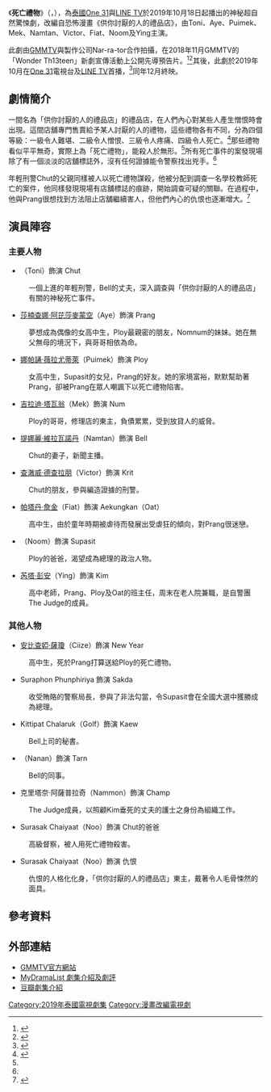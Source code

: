 {{Infobox Television
| show_name     = 死亡禮物
| original_name = {{lang|th|ของขวัญเพื่อคนที่คุณเกลียด}}
| image         = [[File:A_Gift_For_Whom_You_Hate.png|250px]]
| caption       = 
| show_name_2   = 禮輕仇意重
| genre         = 神秘<br>超自然驚悚
| format        = 
| based_on      = 艾卡斯特·泰叻他那《供你討厭的人的禮品店》
| creator       = 
| developer     = 
| writer        = 
| director      = Sarot Nuamsamran
| starring      = {{link-en|Toni Rakkaen|Toni Rakkaen}}<br>[[莎楠查娜·阿芘莎麥蒙空|莎楠查娜·阿芘莎麥蒙空]]<br>[[娜帕誦·薇拉尤蒂萊|娜帕誦·薇拉尤蒂萊]]<br>吉拉迪·塔瓦翁<br>[[提娜麗·維拉瓦諾丹|提娜麗·維拉瓦諾丹]]<br>[[查澈威·德查拉朋|查澈威·德查拉朋]]<br>[[帕塔丹·詹金|帕塔丹·詹金]]<br>{{link-th|桑提蘇克·普羅米斯里|สันติสุข พรหมศิริ}}<br>[[芮塔·彭安|芮塔·彭安]]
| theme_music_composer = 
| opentheme            = 
| endtheme             = 
| composer             = 
| country       = {{THA}}
| location      = {{THA}}
| language      = [[泰語|泰語]]
| num_episodes  = 10
| runtime       = 45 - 47 分鐘
| company       = [[GMMTV|GMMTV]]<br>Nar-ra-tor
| producer      = 
| channel       = [[One_31|One 31]]<br>[[LINE_TV|LINE TV]]
| first_run     = {{THA}}
| first_aired   = {{Start date|2019|10|18}}
| last_aired    = {{End date|2019|12|20}}
| related       = 
| preceded_by   = 
| followed_by   = 
| website       = https://www.one31.net/shows/detail/317
| production_website = 
}}
《'''死亡禮物'''》（{{thai|t='''ของขวัญเพื่อคนที่คุณเกลียด'''|r=Khongkhwan Phuea Khon Thi Khun Kliat}}，{{lang-en|A Gift For Whom You Hate}}），為[[泰國|泰國]][[One_31|One 31]]與[[LINE_TV|LINE TV]]於2019年10月18日起播出的神秘超自然驚悚劇，改編自恐怖漫畫《供你討厭的人的禮品店》，由Toni、Aye、Puimek、Mek、Namtan、Victor、Fiat、Noom及Ying主演。

此劇由[[GMMTV|GMMTV]]與製作公司Nar-ra-tor合作拍攝，在2018年11月GMMTV的「Wonder Th13teen」新劇宣傳活動上公開先導預告片。<ref>{{cite web |title=เปิดตัว 13 ซีรีส์ใหม่ 2019 แฟนๆ สายวายเตรียมตัวฟินตลอดทั้งปี |url=http://www.thaiticketmajor.com/variety/ent/10470/ |website=thaiticketmajor.com |language=th |access-date=2020-08-09 |archive-date=2020-02-09 |archive-url=https://web.archive.org/web/20200209173217/http://www.thaiticketmajor.com/variety/ent/10470 |dead-url=no }}</ref><ref>{{cite web |title=“จีเอ็มเอ็มทีวี” จัดใหญ่ เปิดตัว 13 ซีรีส์ใหม่ ปี 2019 |url=https://www.springnews.co.th/entertain/fiction/378681 |website=springnews.co.th |publisher=Spring News |access-date=2020-08-09 |archive-date=2019-12-12 |archive-url=https://web.archive.org/web/20191212034432/https://www.springnews.co.th/entertain/fiction/378681 |dead-url=no }}</ref>其後，此劇於2019年10月在[[One_31|One 31]]電視台及[[LINE_TV|LINE TV]]首播，<ref>{{cite web |title=เรื่องย่อ "ของขวัญเพื่อคนที่คุณเกลียด"|url=https://mgronline.com/drama/detail/9620000098456|work=MGR Online|date=12-2019}}</ref>同年12月終映。

== 劇情簡介 ==
一間名為「供你討厭的人的禮品店」的禮品店，在人們內心對某些人產生憎恨時會出現。這間店舖專門售賣給予某人討厭的人的禮物，這些禮物各有不同，分為四個等級：一級令人難堪、二級令人憎恨、三級令人疼痛、四級令人死亡。<ref name="IN1">{{cite web |title=劇情介紹 |url=http://www.dushedianying.com/review/345034.html|work=口袋电影 |language=zh|date=09-12-2019}}</ref>那些禮物看似平平無奇，實際上為「死亡禮物」，能殺人於無形。<ref name="IN1" />所有死亡事件的案發現場除了有一個淡淡的店舖標誌外，沒有任何證據能令警察找出兇手。<ref name="IN1" />

年輕刑警Chut的父親同樣被人以死亡禮物謀殺，他被分配到調查一名學校教師死亡的案件，他同樣發現現場有店舖標誌的痕跡，開始調查可疑的關聯。在過程中，他與Prang很想找到方法阻止店舖繼續害人，但他們內心的仇恨也逐漸增大。<ref>{{cite web |title="ของขวัญเพื่อคนที่คุณเกลียด" เปลี่ยนความเกลียดของมนุษย์ ให้กลายเป็นของขวัญ |url=https://www.sanook.com/movie/91605/|work=Sanook|language=th|date=2019-10-18}}</ref>

== 演員陣容 ==
{{small|註：括號內的演員姓名為小名。}}
=== 主要人物 ===
* {{link-en|Toni Rakkaen|Toni Rakkaen}}（Toni）飾演 Chut
: 一個上進的年輕刑警，Bell的丈夫，深入調查與「供你討厭的人的禮品店」有關的神秘死亡事件。 
* [[莎楠查娜·阿芘莎麥蒙空|莎楠查娜·阿芘莎麥蒙空]]（Aye）飾演 Prang
: 夢想成為偶像的女高中生，Ploy最親密的朋友，Nomnum的妹妹。她在無父無母的境況下，與哥哥相依為命。
* [[娜帕誦·薇拉尤蒂萊|娜帕誦·薇拉尤蒂萊]]（Puimek）飾演 Ploy
: 女高中生，Supasit的女兒，Prang的好友。她的家境富裕，默默幫助著Prang，卻被Prang在眾人嘲諷下以死亡禮物陷害。
* [[吉拉迪·塔瓦翁|吉拉迪·塔瓦翁]]（Mek）飾演 Num
: Ploy的哥哥，修理店的東主，負債累累，受到放貸人的威脅。
* [[提娜麗·維拉瓦諾丹|提娜麗·維拉瓦諾丹]]（Namtan）飾演 Bell
: Chut的妻子，新聞主播。
* [[查澈威·德查拉朋|查澈威·德查拉朋]]（Victor）飾演 Krit
: Chut的朋友，參與編造證據的刑警。
* [[帕塔丹·詹金|帕塔丹·詹金]]（Fiat）飾演 Aekungkan（Oat）
: 高中生，由於童年時期被虐待而發展出受虐狂的傾向，對Prang很迷戀。
* {{link-th|桑提蘇克·普羅米斯里|สันติสุข พรหมศิริ}}（Noom）飾演 Supasit
: Ploy的爸爸，渴望成為總理的政治人物。
* [[芮塔·彭安|芮塔·彭安]]（Ying）飾演 Kim
: 高中老師，Prang、Ploy及Oat的班主任，周末在老人院兼職，是自警團The Judge的成員。

=== 其他人物 ===
* [[安比查婭·薩瓊|安比查婭·薩瓊]]（Ciize）飾演 New Year
: 高中生，死於Prang打算送給Ploy的死亡禮物。
* Suraphon Phunphiriya 飾演 Sakda
: 收受賄賂的警察局長，參與了非法勾當，令Supasit會在全國大選中獲勝成為總理。
* Kittipat Chalaruk（Golf）飾演 Kaew
: Bell上司的秘書。
* {{link-th|Phakjira Kanrattanasood|ภัคจิรา กรรรัตนสูตร}}（Nanan）飾演 Tarn
: Bell的同事。
* 克里塔奈·阿薩普拉奇（Nammon）飾演 Champ
: The Judge成員，以照顧Kim垂死的丈夫的護士之身份為組織工作。
* Surasak Chaiyaat（Noo）飾演 Chut的爸爸
: 高級督察，被人用死亡禮物殺害。
* Surasak Chaiyaat（Noo）飾演 仇恨
: 仇恨的人格化化身，「供你討厭的人的禮品店」東主，戴著令人毛骨悚然的面具。

== 參考資料 ==
{{reflist}}

== 外部連結 ==
* [https://www.one31.net/shows/detail/317 GMMTV官方網站] {{Wayback|url=https://www.one31.net/shows/detail/317 |date=20210119190953 }}{{th}}
* [https://mydramalist.com/31878-a-gift-to-the-people-you-hate/ MyDramaList 劇集介紹及劇評] {{Wayback|url=https://mydramalist.com/31878-a-gift-to-the-people-you-hate/ |date=20210510011939 }}{{en}}
* [https://movie.douban.com/subject/30372300/ 豆瓣劇集介紹] {{Wayback|url=https://movie.douban.com/subject/30372300/ |date=20210628033316 }}{{zh}}

{{GMMTV電視劇系列}}
[[Category:2019年泰國電視劇集|Category:2019年泰國電視劇集]]
[[Category:漫畫改編電視劇|Category:漫畫改編電視劇]]
